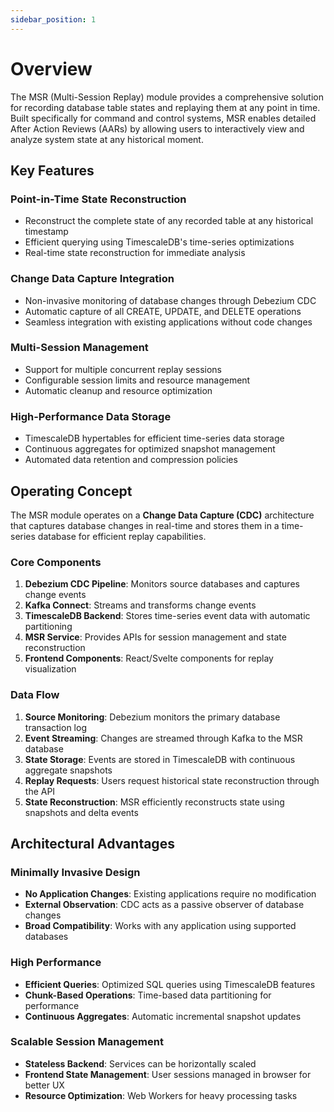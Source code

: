 ```yaml
---
sidebar_position: 1
---
```


# Overview

The MSR (Multi-Session Replay) module provides a comprehensive solution for recording database table states and replaying them at any point in time. Built specifically for command and control systems, MSR enables detailed After Action Reviews (AARs) by allowing users to interactively view and analyze system state at any historical moment.

## Key Features

### Point-in-Time State Reconstruction
- Reconstruct the complete state of any recorded table at any historical timestamp
- Efficient querying using TimescaleDB's time-series optimizations
- Real-time state reconstruction for immediate analysis

### Change Data Capture Integration
- Non-invasive monitoring of database changes through Debezium CDC
- Automatic capture of all CREATE, UPDATE, and DELETE operations
- Seamless integration with existing applications without code changes

### Multi-Session Management
- Support for multiple concurrent replay sessions
- Configurable session limits and resource management
- Automatic cleanup and resource optimization

### High-Performance Data Storage
- TimescaleDB hypertables for efficient time-series data storage
- Continuous aggregates for optimized snapshot management
- Automated data retention and compression policies

## Operating Concept

The MSR module operates on a **Change Data Capture (CDC)** architecture that captures database changes in real-time and stores them in a time-series database for efficient replay capabilities.

### Core Components

1. **Debezium CDC Pipeline**: Monitors source databases and captures change events
2. **Kafka Connect**: Streams and transforms change events 
3. **TimescaleDB Backend**: Stores time-series event data with automatic partitioning
4. **MSR Service**: Provides APIs for session management and state reconstruction
5. **Frontend Components**: React/Svelte components for replay visualization

### Data Flow

1. **Source Monitoring**: Debezium monitors the primary database transaction log
2. **Event Streaming**: Changes are streamed through Kafka to the MSR database
3. **State Storage**: Events are stored in TimescaleDB with continuous aggregate snapshots
4. **Replay Requests**: Users request historical state reconstruction through the API
5. **State Reconstruction**: MSR efficiently reconstructs state using snapshots and delta events

## Architectural Advantages

### Minimally Invasive Design
- **No Application Changes**: Existing applications require no modification
- **External Observation**: CDC acts as a passive observer of database changes
- **Broad Compatibility**: Works with any application using supported databases

### High Performance
- **Efficient Queries**: Optimized SQL queries using TimescaleDB features
- **Chunk-Based Operations**: Time-based data partitioning for performance
- **Continuous Aggregates**: Automatic incremental snapshot updates

### Scalable Session Management
- **Stateless Backend**: Services can be horizontally scaled
- **Frontend State Management**: User sessions managed in browser for better UX
- **Resource Optimization**: Web Workers for heavy processing tasks
